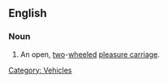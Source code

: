 ==English==

===Noun===
{{en-noun|sg=[[village]] [[cart]]|s}}

#An open, [[two]]-[[wheeled]] [[pleasure carriage]].

[[Category: Vehicles]]